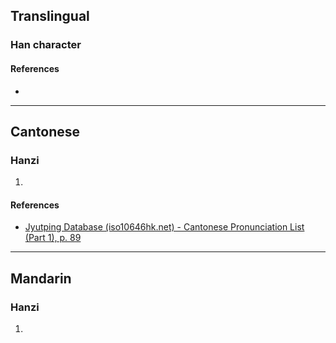 {{character info/new}}
==Translingual==

===Han character===
{{Han char|rn=32|rad=土|as=13|sn=16|four=|canj=GSRJ|ids=⿰土辟}}

====References====
* {{Han ref|kx=0240.060|dkj=05515|dj=0479.280|hdz=10494.070|uh=58C0|ud=22720}}

----

==Cantonese==

===Hanzi===
{{yue-hanzi|jyut=[[pei4]]|y=pei4}}

# {{rfdef|yue|sort=土13}}

====References====
* [http://www.iso10646hk.net/jp/document/download.jsp Jyutping Database (iso10646hk.net) - Cantonese Pronunciation List (Part 1), p. 89]

----

==Mandarin==

===Hanzi===
{{cmn-hanzi|pin=[[pí]] ([[pi2]])|wg=p'i<sup>2</sup>}}

# {{rfdef|cmn|sort=土13}}